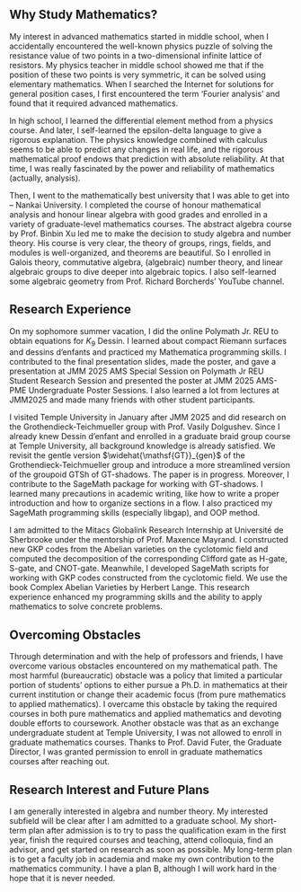 ## Why Study Mathematics?

My interest in advanced mathematics started in middle school, when I accidentally encountered the well-known physics puzzle of solving the resistance value of two points in a two-dimensional infinite lattice of resistors. My physics teacher in middle school showed me that if the position of these two points is very symmetric, it can be solved using elementary mathematics. When I searched the Internet for solutions for general position cases, I first encountered the term ‘Fourier analysis’ and found that it required advanced mathematics.

In high school, I learned the differential element method from a physics course. And later, I self-learned the epsilon-delta language to give a rigorous explanation. The physics knowledge combined with calculus seems to be able to predict any changes in real life, and the rigorous mathematical proof endows that prediction with absolute reliability. At that time, I was really fascinated by the power and reliability of mathematics (actually, analysis). 

Then, I went to the mathematically best university that I was able to get into – Nankai University. I completed the course of honour mathematical analysis and honour linear algebra with good grades and enrolled in a variety of graduate-level mathematics courses. The abstract algebra course by Prof. Binbin Xu led me to make the decision to study algebra and number theory. His course is very clear, the theory of groups, rings, fields, and modules is well-organized, and theorems are beautiful. So I enrolled in Galois theory, commutative algebra, (algebraic) number theory, and linear algebraic groups to dive deeper into algebraic topics. I also self-learned some algebraic geometry from Prof. Richard Borcherds’ YouTube channel.

## Research Experience

On my sophomore summer vacation, I did the online Polymath Jr. REU to obtain equations for $K_9$ Dessin. I learned about compact Riemann surfaces and dessins d’enfants and practiced my Mathematica programming skills. I contributed to the final presentation slides, made the poster, and gave a presentation at JMM 2025 AMS Special Session on Polymath Jr REU Student Research Session and presented the poster at JMM 2025 AMS-PME Undergraduate Poster Sessions. I also learned a lot from lectures at JMM2025 and made many friends with other student participants.

I visited Temple University in January after JMM 2025 and did research on the Grothendieck-Teichmueller group with Prof. Vasily Dolgushev. Since I already knew Dessin d’enfant and enrolled in a graduate braid group course at Temple University, all background knowledge is already satisfied. We revisit the gentle version $\widehat{\mathsf{GT}}_{gen}$ of the Grothendieck-Teichmueller group \widehat{\mathsf{GT}} and introduce a more streamlined version of the groupoid $\mathsf{GTSh}$ of $\mathsf{GT}$-shadows. The paper is in progress. Moreover, I contribute to the SageMath package for working with $\mathsf{GT}$-shadows. I learned many precautions in academic writing, like how to write a proper introduction and how to organize sections in a flow. I also practiced my SageMath programming skills (especially libgap), and OOP method.


I am admitted to the Mitacs Globalink Research Internship at Université de Sherbrooke under the mentorship of Prof. Maxence Mayrand. I constructed new GKP codes from the Abelian varieties on the cyclotomic field and computed the decomposition of the corresponding Clifford gate as H-gate, S-gate, and CNOT-gate. Meanwhile, I developed SageMath scripts for working with GKP codes constructed from the cyclotomic field. We use the book Complex Abelian Varieties by Herbert Lange. This research experience enhanced my programming skills and the ability to apply mathematics to solve concrete problems.

## Overcoming Obstacles 

Through determination and with the help of professors and friends, I have overcome various obstacles encountered on my mathematical path. The most harmful (bureaucratic) obstacle was a policy that limited a particular portion of students' options to either pursue a Ph.D. in mathematics at their current institution or change their academic focus (from pure mathematics to applied mathematics). I overcame this obstacle by taking the required courses in both pure mathematics and applied mathematics and devoting double efforts to coursework. Another obstacle was that as an exchange undergraduate student at Temple University, I was not allowed to enroll in graduate mathematics courses. Thanks to Prof. David Futer, the Graduate Director, I was granted permission to enroll in graduate mathematics courses after reaching out.

## Research Interest and Future Plans

I am generally interested in algebra and number theory. My interested subfield will be clear after I am admitted to a graduate school. My short-term plan after admission is to try to pass the qualification exam in the first year, finish the required courses and teaching, attend colloquia, find an advisor, and get started on research as soon as possible. My long-term plan is to get a faculty job in academia and make my own contribution to the mathematics community. I have a plan B, although I will work hard in the hope that it is never needed.


